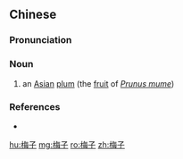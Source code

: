 ==Chinese==
{{zh-forms}}

===Pronunciation===
{{zh-pron
|m=méizi
|c=mui4 zi2
|cat=n
}}

===Noun===
{{zh-noun}}

# an [[Asian]] [[plum]] (the [[fruit]] of ''[[Prunus mume]]'')

===References===
* {{pedialite|梅|lang=zh}}

[[hu:梅子]]
[[mg:梅子]]
[[ro:梅子]]
[[zh:梅子]]